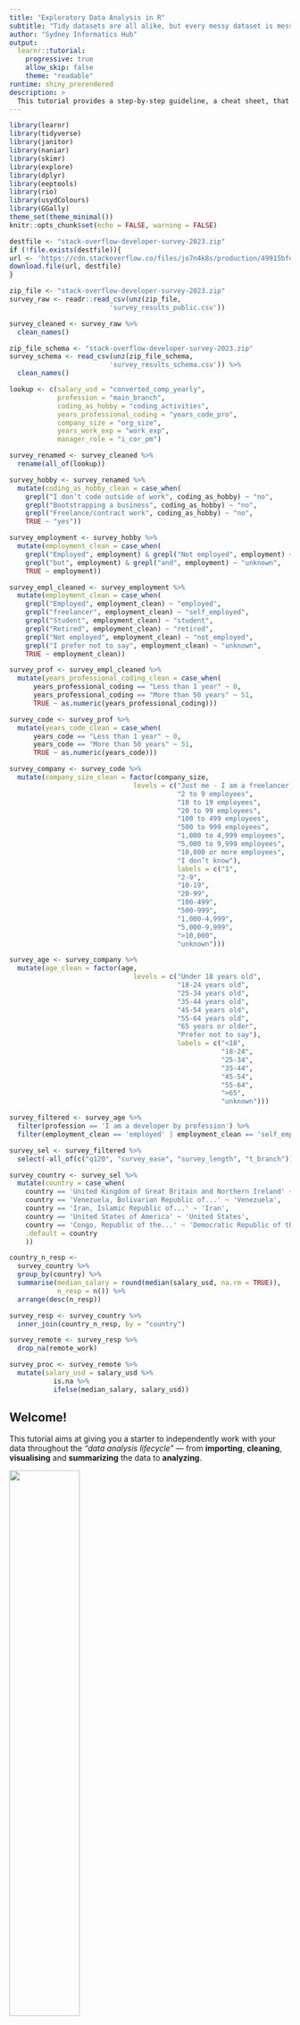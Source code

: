 ```yaml
---
title: "Exploratory Data Analysis in R"
subtitle: "Tidy datasets are all alike, but every messy dataset is messy in its own way"
author: "Sydney Informatics Hub"
output:
  learnr::tutorial:
    progressive: true
    allow_skip: false
    theme: "readable"
runtime: shiny_prerendered
description: >
  This tutorial provides a step-by-step guideline, a cheat sheet, that walks through the quality checks to be applied for a successfull Exploratory Data Analysis (EDA) in R.
---
```


```r
library(learnr)
library(tidyverse)
library(janitor)
library(naniar)
library(skimr)
library(explore)
library(dplyr)
library(eeptools)
library(rio)
library(usydColours)
library(GGally)
theme_set(theme_minimal())
knitr::opts_chunk$set(echo = FALSE, warning = FALSE)

destfile <- "stack-overflow-developer-survey-2023.zip"
if (!file.exists(destfile)){
url <- 'https://cdn.stackoverflow.co/files/jo7n4k8s/production/49915bfd46d0902c3564fd9a06b509d08a20488c.zip/stack-overflow-developer-survey-2023.zip'
download.file(url, destfile)
}

zip_file <- "stack-overflow-developer-survey-2023.zip"
survey_raw <- readr::read_csv(unz(zip_file, 
                         'survey_results_public.csv'))

survey_cleaned <- survey_raw %>%
  clean_names()

zip_file_schema <- "stack-overflow-developer-survey-2023.zip"
survey_schema <- read_csv(unz(zip_file_schema, 
                         'survey_results_schema.csv')) %>%
  clean_names()

lookup <- c(salary_usd = "converted_comp_yearly", 
            profession = "main_branch",
            coding_as_hobby = "coding_activities",
            years_professional_coding = "years_code_pro",
            company_size = "org_size",
            years_work_exp = "work_exp",
            manager_role = "i_cor_pm")

survey_renamed <- survey_cleaned %>%
  rename(all_of(lookup))

survey_hobby <- survey_renamed %>% 
  mutate(coding_as_hobby_clean = case_when(
    grepl("I don’t code outside of work", coding_as_hobby) ~ "no",
    grepl("Bootstrapping a business", coding_as_hobby) ~ "no",
    grepl("Freelance/contract work", coding_as_hobby) ~ "no",
    TRUE ~ "yes"))

survey_employment <- survey_hobby %>% 
  mutate(employment_clean = case_when(
    grepl("Employed", employment) & grepl("Not employed", employment) ~ "unknown",
    grepl("but", employment) & grepl("and", employment) ~ "unknown",
    TRUE ~ employment))

survey_empl_cleaned <- survey_employment %>% 
  mutate(employment_clean = case_when(
    grepl("Employed", employment_clean) ~ "employed",
    grepl("freelancer", employment_clean) ~ "self_employed",
    grepl("Student", employment_clean) ~ "student",
    grepl("Retired", employment_clean) ~ "retired",
    grepl("Not employed", employment_clean) ~ "not_employed",
    grepl("I prefer not to say", employment_clean) ~ "unknown",
    TRUE ~ employment_clean))

survey_prof <- survey_empl_cleaned %>%
  mutate(years_professional_coding_clean = case_when(
      years_professional_coding == "Less than 1 year" ~ 0,
      years_professional_coding == "More than 50 years" ~ 51,
      TRUE ~ as.numeric(years_professional_coding)))

survey_code <- survey_prof %>%
  mutate(years_code_clean = case_when(
      years_code == "Less than 1 year" ~ 0,
      years_code == "More than 50 years" ~ 51,
      TRUE ~ as.numeric(years_code)))

survey_company <- survey_code %>%
  mutate(company_size_clean = factor(company_size,
                               levels = c("Just me - I am a freelancer, sole proprietor, etc.)",
                                          "2 to 9 employees",
                                          "10 to 19 employees",
                                          "20 to 99 employees",
                                          "100 to 499 employees",
                                          "500 to 999 employees",
                                          "1,000 to 4,999 employees",
                                          "5,000 to 9,999 employees",
                                          "10,000 or more employees",
                                          "I don’t know"),
                                          labels = c("1",
                                          "2-9",
                                          "10-19",
                                          "20-99",
                                          "100-499",
                                          "500-999",
                                          "1,000-4,999",
                                          "5,000-9,999",
                                          ">10,000",
                                          "unknown")))

survey_age <- survey_company %>%
  mutate(age_clean = factor(age,
                               levels = c("Under 18 years old",
                                          "18-24 years old",
                                          "25-34 years old",
                                          "35-44 years old",
                                          "45-54 years old",
                                          "55-64 years old",
                                          "65 years or older",
                                          "Prefer not to say"),
                                          labels = c("<18",
                                                     "18-24",
                                                     "25-34",
                                                     "35-44",
                                                     "45-54",
                                                     "55-64",
                                                     ">65",
                                                     "unknown")))

survey_filtered <- survey_age %>%
  filter(profession == 'I am a developer by profession') %>% 
  filter(employment_clean == 'employed' | employment_clean == 'self_employed')

survey_sel <- survey_filtered %>%
  select(-all_of(c("q120", "survey_ease", "survey_length", "t_branch")))

survey_country <- survey_sel %>%
  mutate(country = case_when(
    country == 'United Kingdom of Great Britain and Northern Ireland' ~ 'United Kingdom',
    country == 'Venezuela, Bolivarian Republic of...' ~ 'Venezuela',
    country == 'Iran, Islamic Republic of...' ~ 'Iran',
    country == 'United States of America' ~ 'United States',
    country == 'Congo, Republic of the...' ~ 'Democratic Republic of the Congo', 
    .default = country
    ))

country_n_resp <- 
  survey_country %>% 
  group_by(country) %>% 
  summarise(median_salary = round(median(salary_usd, na.rm = TRUE)), 
            n_resp = n()) %>%
  arrange(desc(n_resp))

survey_resp <- survey_country %>%
  inner_join(country_n_resp, by = "country")

survey_remote <- survey_resp %>%
  drop_na(remote_work)

survey_proc <- survey_remote %>%
  mutate(salary_usd = salary_usd %>%
           is.na %>%
           ifelse(median_salary, salary_usd))
```

## Welcome!

This tutorial aims at giving you a starter to independently work with your data throughout the *"data analysis lifecycle"* --- from **importing**, **cleaning**, **visualising** and **summarizing** the data to **analyzing**.

![](images/data_loop.png){width="50%"}

To follow this tutorial, you need some familiarity with **tidyverse** packages like *dplyr* and *ggplot2*.

**Now let's get started!**

## Learning objectives

Incorrect or inconsistent data leads to false conclusions. And so, how well you clean and understand the data has a high impact on the quality of the results.

In fact, a simple algorithm can outweigh a complex one just because it was given enough and high-quality data.

For these reasons, it is important to have a step-by-step guideline, a cheat sheet, that walks through the quality checks to be applied.

With this tutorial you will:

-   Understand data-type constraints, checks and the role of data cleaning techniques in standardising data formats, handling missing values, and addressing outliers;
-   Develop exploratory data analysis skills to visualise data distributions, detect outliers, and explore relationships between variables.

## The dataset

The *Stack Overflow Developer Survey* is a highly anticipated annual event that provides valuable insights into the preferences, trends, and experiences of developers worldwide. In May 2023, over 90,000 developers participated in the survey, sharing their perspectives on learning methods, preferred tools, and salary trends. The [latest dataset 2023](https://survey.stackoverflow.co/2023/#overview) is available [here](https://insights.stackoverflow.com/survey/).

![](images/so2023.png){width="50%"}

This is the voice of the developer. Analysts, IT leaders, reporters, and other developers turn to this report to stay up to date with the evolving developer experience, technologies that are rising or falling in favor, and to understand where tech might be going next.

EDA lacks a formal structure with a strict set of rules. In the early stages of EDA you are encouraged to explore every idea that comes to mind. While some of these ideas will prove fruitful, others may lead to dead ends. As your exploration continues, you will narrow down a few insightful findings that you'll eventually write up and communicate to others.

## Import your data

We can read .csv files into R using `read_csv()`. The first argument is the most important: the path to the file. You can think about the path as the address of the file: the file is called `survey_results_public.csv` and it is within the `stack-overflow-developer-survey-2023.zip` file.
The `survey_results_public.csv` is already loaded within this tutorial as the `survey_raw` object using the code below:

```r
survey_zip_file <- "stack-overflow-developer-survey-2023.zip"

survey_raw <- readr::read_csv(unz(survey_zip_file, 
                         'survey_results_public.csv'))
```

You can read more about how to get different formats of data types into R [here](https://jhudatascience.org/tidyversecourse/get-data.html).

Now that we have seen how to import a dataset, we can start the process of "cleaning" it. Cleaning, processing, wrangling, tidying, etc are all synonyms you may have heard being used for this process.

### Data semantics

A dataset is a collection of *values*, usually either numbers (if quantitative) or strings (if qualitative). Every value belongs to a **variable** and an **observation**:

-   A variable contains all values that measure the same underlying attribute (like height, temperature, duration) across units;

-   An observation contains all values measured on the same unit (like a person, or a day, or a race) across attributes.

A dataset is messy or clean/tidy depending on how rows and columns are matched up with observations and variables. In **tidy data**:

-   Each variable is a column;

-   Each observation is a row;

-   Each cell is a single measurement.

![](images/tidy_data.png){width="70%"}

**Messy data** is any other arrangement of the data. There are common problems that can arise when dealing with messy datasets. There are a number of actions you can take on a dataset to tidy the data depending on the problem. These include: *filtering*, *transforming*, *modifying variables*, *aggregating the data*, and *sorting the order of the observations*. We will see some of this later in this tutorial.

Here is a [link](https://ds4biomed.tech/clean-data-tidy) to some material you can use to better understand how to tidy messy datasets.


#### It's your turn!

Have a look at your `survey_raw` object. It is stored as a **tibble**.

Tibbles have a refined print method that shows only the first 10 rows, and all the columns that fit on screen. This makes it much easier to work with large data. In addition to its name, each column reports its type. Tibbles are designed so that you don't accidentally overwhelm your console when you print large data frames.

Is your dataset tidy or messy?

```r
____
```

*Hint*: Because the data is in tibble format, we can gain a lot of information by just viewing the data itself.

![](images/tibble.png){width="80%"}

In this course, we'll be using **tidyverse** packages for getting to know your data, manipulating it, and visualizing it. The tidyverse is a collection of R packages designed for data science that share common APIs and an underlying philosophy. When you type library(tidyverse), what you're doing is loading this collection of related packages for handling data using tidy data principles. These packages include *ggplot2* for data visualization, and *dplyr* and *tidyr* for data manipulation and transformation. During this course, we'll point out when we use functions from these different packages.

You can visit this page to learn more about tidyverse: <https://www.tidyverse.org/learn/>.

### Summary

-   You can import data into R using the `read_csv()` function;
-   In order to work with messy data easily, you'll have to get them into a tidy data format.

## Inspection and cleaning

Data cleaning is an iterative process:

-   We won't get everything right the first time around;
-   We might improve or find a better way;
-   There isn't always a clear place to start, but we have to start somewhere.

![](images/research_framework.png){width="70%"}

One good place to start is getting an overview of the dataset and use `glimpse()` to check for *data-type constraints*.

> DATA-TYPE CONSTRAINTS: Make sure numbers are stored as numerical data types. A date should be stored as a date object, and so on.

If you have a bunch of inconsistently named columns and it would be painful to fix them all by hand, the `clean_names()` function from the **janitor** package provides a useful automated cleaning. **janitor** has simple functions for *examining and cleaning dirty data*. `clean_names()` works in a `%>%` pipeline, and handles problematic variable names, especially those that are so well-preserved by `readr::read_csv()`.

-   Parses letter cases and separators to a consistent format:

    -   Default is to snake_case, but other cases like camelCase are available

-   Handles special characters and spaces, including transliterating characters like `œ` to `oe`;

-   Appends numbers to duplicated names;

-   Converts "%" to "percent" and "\#" to "number" to retain meaning;

-   Spacing (or lack thereof) around numbers is preserved

### It's your turn!

Let's introduce a few major themes in this tidyverse. First, the pipe operator -- `%>%`. It helps simplify the code and makes things more readable. It takes what is on the left hand side and puts it in the right hand side's function.

Clean the `data_raw` variable names with `clean_names()`, returning a `data_clean` object:

```r
survey_cleaned <- survey_raw %>%
  _____
```

The above code takes the data frame `data_raw` and puts it into the `clean_names()` function. This does the same thing as `clean_names(data_raw)`:

```r
survey_cleaned <- clean_names(survey_raw)
```

### Get a glimpse of your data

The `glimpse()` function of the *dplyr* package can help you to see what data you are working with. It prints for you columns running down the page, and data running across. 
This makes it possible to see every column in your data frame:

![](images/glimpse.png){width="70%"}

```r
survey_cleaned %>%
  ____()
```

The data we currently have contains 84 columns and that's a large amount of info. We can notice that:

-   the first variable looks like a unique identifier. Each subject should have their own ID such that all data are properly attributed to that subject. Often, it can be helpful to have a way of recording the source of each row in our original dataset (in this case, our subject), so we can trace the data from this row as we work with the data. The `isid()` function returns a check TRUE/FALSE whether or not the variables together uniquely identify a row in the dataframe:

```r
____(survey_cleaned, 
     vars = c("response_id"), 
     verbose = TRUE)
```

> UNIQUE CONSTRAINT: a particular observation unit identifiable and distinct from all other observational units

-   most variables are categorical and some have too many levels. For example, the `coding_activities` variable has many levels. We may want to collapse these levels into fewer categories for several reasons:
    -   Collapsing levels can simplify the analysis and interpretation of results, especially when dealing with a large number of categories;
    -   In predictive modeling, reducing the number of levels in categorical variables can help improve model performance by reducing the complexity of the model;
    -   Collapsing infrequent levels into broader categories can help address issues of sparsity, where certain levels have very few observations, which may lead to unreliable estimates.

The `count()` functions allows us to count the frequency of each level in the `coding_activities` variable. This variable represents whether respondents code as a hobby or only for work:

```r
survey_cleaned %>%
  ____(coding_activities) %>%
  arrange(desc(n))
```

-   some variable names are not easily understandable. For example, the column `converted_comp_yearly` stands for the annual salary of the respondents in USD. We can change the name of column to `salary_usd` for easier understanding.

**Details on the questions asked in the survey are provided in the document *survey_result_schema.csv***. You can read this document in the same way you read in the stackoverflow survey dataset, with the `read_csv()` function:

```r
zip_file_schema <- "stack-overflow-developer-survey-2023.zip"
survey_schema <- ____(unz(zip_file_schema, 
                         'survey_results_schema.csv')) %>%
  clean_names()

survey_schema
```

Now we can use the `rename()` function to better rename those variables that are not easily understandable. Whenever you are creating a name for something in R, **be clear and descriptive**.

```r
survey_cleaned %>%
  colnames()

#columns to be renamed
lookup <- c(salary_usd = "converted_comp_yearly", 
            profession = "main_branch",
            coding_as_hobby = "coding_activities",
            years_professional_coding = "years_code_pro",
            company_size = "org_size",
            years_work_exp = "work_exp",
            manager_role = "i_cor_pm")

#rename columns
survey_renamed <- survey_cleaned %>%
  ____(all_of(lookup))

survey_renamed %>%
  colnames()
```

Let's count the frequency of each level in the `coding_as_hobby` variable:

```r
survey_renamed %>%
  ____(coding_as_hobby) %>%
   arrange(desc(n))
```

There are lots of values and in this case it would be much easier to make this variable binary (`yes`- the respondent codes outside of work (as hobby); `no`- the respondent doesn't code outside of work). When we want to add and/or change variables we can use `mutate()` from the *dplyr* package. We grab `survey_renamed`, and create a variable called `coding_as_hobby_clean` using the `coding_as_hobby` variable and assign it back into `survey_hobby`. The benefit is in the readability of the code. We repeat things like the name of the data frame much less:

```r
#map each value to either “yes” or “no”
survey_hobby <- survey_renamed %>% 
  ____(coding_as_hobby_clean = case_when(
    grepl("I don’t code outside of work", coding_as_hobby) ~ "no",
    grepl("Bootstrapping a business", coding_as_hobby) ~ "no",
    grepl("Freelance/contract work", coding_as_hobby) ~ "no",
    TRUE ~ "yes"))
```

> The word "grepl" stands for "grep logical". The `grepl()` function in R searches for matches in characters or sequences of characters present in a given string. `grepl()` returns `TRUE` if the given pattern is present in the vector. Otherwise, it returns `FALSE`.

#### It's your turn!

How can you visualise how many respondents engage in coding as a hobby? Compare how the `coding_as_hobby` and `coding_as_hobby_clean` variables are visualised in a bar plot using the `geom_bar()` function from the *ggplot2* package:

```r
# coding_as_hobby variable
survey_hobby %>%
  ggplot() + 
  ____(aes(x = ____)) +
  theme_classic() #a classic-looking theme, with x and y axis lines and no gridlines

# coding_as_hobby_clean variable
survey_hobby %>%
  ggplot() + 
  ____(aes(x = ____)) +
  theme_classic() 
```

### In-record & cross-dataset errors

These errors result from having two or more values in the same row or across datasets that contradict with each other.

For example, if we have a dataset about the cost of living in cities. The total column must be equivalent to the sum of rent, transport, and food. Similarly, a child can't be married. An employee's salary can't be less than the calculated taxes.

The same idea applies to related data across different datasets.

Looking at our dataset, you can notice that some respondents have provided conflicting information about their employment status (e.g. variable `employment` levels: `Employed, full-time;Not employed, but looking for work` or `Not employed, but looking for work;Not employed, and not looking for work`):

```r
survey_hobby %>%
  count(____) %>%
  arrange(desc(n))
```

As it is not possible to reach out to the respondents who provided such responses, we might correct them, if it's clear what the correct response should be, or we may choose to remove these responses if they cannot be resolved. If you look at the `n` column, you can see that the number of respondents giving conflicting answers is less than 30. We can use the `mutate()` function to recode these respondent's answers to the `employment` variable as "unknown" (**flagging**).

```r
survey_employment <- survey_hobby %>% 
  ____(employment_clean = case_when(
    grepl("Employed", employment) & grepl("Not employed", employment) ~ "unknown",
    grepl("but", employment) & grepl("and", employment) ~ "unknown",
    TRUE ~ employment))
```

We used `&` to say we want both conditions to be met.

We can now map each value to either "employed", "self-employed", "student", "retired", "not_employed" or "unknown":

```r
survey_empl_cleaned <- survey_employment %>% 
  mutate(employment_clean = case_when(
    grepl("Employed", employment_clean) ~ ____,
    grepl("freelancer", employment_clean) ~ ____,
    grepl("Student", employment_clean) ~ ____,
    grepl("Retired", employment_clean) ~ ____,
    grepl("Not employed", employment_clean) ~ ____,
    grepl("I prefer not to say", employment_clean) ~ ____,
    TRUE ~ employment_clean))

survey_empl_cleaned %>%
  count(employment_clean) %>%
  arrange(desc(n))
```

You can visualise the covariation between the categorical variables `coding_as_hobby_clean` and `employment_clean` by counting the number of observations for each combination of levels of these variables. You can do this with the `geom_count()` function:

```r
survey_empl_cleaned %>%
  ggplot(aes(x=coding_as_hobby_clean, y=employment_clean)) + 
  ____ +
  theme_bw()
```

The size of each circle in the plot displays how many observations occurred at each combination of values. Covariation will appear as a strong correlation between specific x values and specific y values. From this visualisation, you can see that respondents that do not code as a hobby are mainly those that are employed or self-employed.

### Duplicates

Duplicates are data points that are repeated in your dataset. An example could be when two users have the same identity number. These values should be removed. You could check also look for fully identical rows in your dataset using the `group_by_all()` function:

```r
#test for fully identical rows
survey_empl_cleaned %>%
  group_by_all() %>% #groups the data by all variables in the dataset
  filter(n() > 1) %>% #keep only those groups where there are duplicates based on all variables
  ungroup()
```

### Standardise

> REGULAR EXPRESSION PATTERNS: some text fields have to be in a certain pattern. For example, phone numbers may be required to have the pattern (999) 999--9999.

For each variable that we expect to be in a standardised format, we should:

-   test that all provided values for this variable are indeed in this format;
-   encode/store it in this format.

You might have noticed that, in our original dataset, we had 2 numerical variables, `comp_total` (the annual salary in the currency the respondent use day-to-day) and `salary_usd` (the annual salary converted into USD dollars). In order to be able to make predictions and comparisons, we will consider only the `salary_usd` variable to perform our analysis.

There are different ways we can quickly inspect our dataset. `skim()` is an alternative to `summary()`, quickly providing a broad overview of your dataset. The results of `skim()` are printed horizontally, with one section per variable type and one row per variable:

![](images/skim.png){width="80%"}

```r
survey_empl_cleaned %>%
  ____
```

The output from `skim()` separately summarizes categorical and continuous variables. For continuous variables you get information about the mean and median (p50) column. You know what the range of the variable is (p0 is the minimum value, p100 is the maximum value for continuous variables). You also get a measure of variability with the standard deviation (sd). It even quantifies the number of missing values (missing) and shows you the distribution or shape of each variable (hist)!

If we take a look closer we can see that `years_professional_coding` is a categorical variable. Let's have a closer look:

```r
#list all the possible levels
survey_empl_cleaned %>%
  ____(years_professional_coding)
```

It looks like two values are character strings instead of single numbers ("Less than 1 year", "More than 50 years"). Let's standardise these values so that the `years_professional_coding` variable transforms into a numerical variable:

```r
#convert characters to numbers and separately convert special values
survey_prof <- survey_empl_cleaned %>%
  ____(years_professional_coding_clean = case_when(
      years_professional_coding == "Less than 1 year" ~ 0,
      years_professional_coding == "More than 50 years" ~ 51,
      TRUE ~ as.numeric(years_professional_coding)))

#compare before and after
survey_prof %>%
  count(years_professional_coding, years_professional_coding_clean)
```

#### It's your turn!

`years_code` is reported as a categorical variables. Can you convert it to be numeric?

```r
#list and inspect all the possible values
survey_prof %>%
  ____(years_code)
```

```r
#convert characters to numbers and separately convert special values
survey_code <- survey_prof %>%
 ____(years_code_clean = case_when(
      years_code == "Less than 1 year" ~ ____,
      years_code == ____ ~ 51,
      TRUE ~ as.numeric(years_code)))

#compare before and after
survey_code %>%
  count(____, ____)
```

## Factor variables

For many purposes within R, the most convenient way to handle categorical variables is to convert them to **factor variables**.

A factor is a special kind of vector which contains underlying numeric values 1, 2, ..., n, but each of these n values has an associated character label (which may or may not be the numeric value). These labeled values are the levels of the factor. *One common use of a factor is to store a categorical variable for use in a data analysis.* Once you have created a factor vector with specific levels, no element of that vector can take on a value that is not one of its pre-assigned levels.

You can create a factor from a character vector, and R will assume that the unique values are the labels for the levels.

If a categorical variable represents an ordinal scale (i.e., categories have a meaningful order), we should preserve this ordinality during data preprocessing. The variable `company_size` is a categorical ordinal variable:

```r
#list all the possible values for the variable company_size
survey_code %>% 
  tabyl(____) %>%
  adorn_pct_formatting() #add pretty formatting
```

> `tabyl()` is an approach to tabulating variables. It is tidyverse-aligned and is primarily built upon the *dplyr* and *tidyr* packages. `tabyl()` produces frequency tables using 1, 2, or 3 variables and it also attaches a copy of these counts as an attribute of the resulting data.frame. When `NA` values are present, `tabyl()` also displays "valid" percentages, i.e., with missing values removed from the denominator. You can use `adorn_` functions to add additional information and pretty formatting.

Let's convert `company_size` to a factor variable using the `factor()` function:

```r
survey_company <- survey_code %>%
  mutate(company_size_clean = ____(company_size,
                               levels = c("Just me - I am a freelancer, sole proprietor, etc.",
                                          "2 to 9 employees",
                                          "10 to 19 employees",
                                          "20 to 99 employees",
                                          "100 to 499 employees",
                                          "500 to 999 employees",
                                          "1,000 to 4,999 employees",
                                          "5,000 to 9,999 employees",
                                          "10,000 or more employees",
                                          "I don’t know"),
                                          labels = c("1",
                                          "2-9",
                                          "10-19",
                                          "20-99",
                                          "100-499",
                                          "500-999",
                                          "1,000-4,999",
                                          "5,000-9,999",
                                          ">10,000",
                                          "unknown")))

#examine the new levels
levels(survey_company$company_size_clean)

#compare before and after
table(survey_company$company_size, survey_company$company_size_clean)
```

If there were new missing values, then you would know there was a mistake in your code.

### It's your turn!

`age` is reported here in age ranges and is a categorical variables that is ordinal. Can you convert it into a factor?

```r
#list and inspect all the possible values for the variable age
survey_company %>% 
  tabyl(____) %>%
  adorn_pct_formatting() 
```

```r
survey_age <- survey_company %>%
  mutate(age_clean = ____(age,
                               levels = c("Under 18 years old",
                                          "18-24 years old",
                                          "25-34 years old",
                                          "35-44 years old",
                                          "45-54 years old",
                                          "55-64 years old",
                                          "65 years or older",
                                          "Prefer not to say"),
                                          labels = c(____,
                                                     ____,
                                                     ____,
                                                     ____,
                                                     ____,
                                                     ____,
                                                     ____,
                                                     ____)))

#examine the new levels
levels(survey_age$age_clean)

#compare before and after
table(survey_age$age, survey_age$age_clean)
```

### Summary

-   the **janitor** package has simple functions for examining and cleaning dirty data. The `clean_names()` function handles problematic variable names;
-   the pipe operator `%>%` helps simplify the code and makes things more readable;
-   the `glimpse()` function can help you analyse **data-type constraints**;
-   the `is_id()` function can help you analyse **unique constraints**;
-   the `rename()` function can be used to change variable names;
-   variable names should be clear and descriptive;
-   the `mutate()` function can be used to add or transform variables;
-   you can compare groups using the `group_by()` function;
-   each variable needs to be in a standardised format;
-   you can use factors to handle categorical variables;
-   the ordinality of categorical variable representing ordinal scales should be preserved during data preprocessing.

## Select Variables and Filter Observations

We often want to subset our data in some way before we do many of our analyses. We may want to do this for a number of reasons (e.g., easier cognitively to think about the data, the analyses depend on the subsetting). The code below show the two main ways to subset your data:

-   *selecting* variables and
-   *filtering* observations.

Let's focus our analysis only on developers. We might want to to exclude from our analysis students, hobby programmers and former developers (`profession` variable). We might also want to exclude unemployed and retired respondents (`employment_clean` variable). Let's have a look at these two variables:

```r
survey_age %>%
  count(____) %>%
  arrange(desc(n))

survey_age %>%
  count(____) %>%
  arrange(desc(n))
```

We can filter using the `filter()` function (i.e. take out observations we don't want). By using `|` we are saying we want `employed` or `self_employed` respondents. In other words, if either are met, that observation will be kept:

```r
survey_filtered <- survey_age %>%
  ____(profession == 'I am a developer by profession') %>% #select only developers
  ____(employment_clean == 'employed' | employment_clean == 'self_employed') #select only employed responders 
```

The first filter selected only developers and reduced the dataset from 89184 respondents to 67237. The second filter excluded unemployed, students and retired respondents and the dataset was further reduced to 63,644 respondents.

We can also select only the variables that are of interest for us today. The `select()` function is used for column selection and has the general structure: `select(data, variables_to_select)`.

We might want to drop the variables `q120` (You consent to providing your information to help us stay privacy compliant), `survey_ease` (How easy or difficult was this survey to complete?), `survey_lenght` (How do you feel about the length of the survey this year?), `t_branch` (Would you like to participate in the Professional Developer Series?).

```r
survey_sel <- survey_filtered %>%
  ____(-all_of(c("q120", "survey_ease", "survey_length", "t_branch")))
```

## Unusual values

> RANGE CONSTRAINTS: typically, numbers or dates should fall within a certain range.

### Outliers

Cleaning your data essentially is getting to know your data in greater detail to be able to make informed decisions about problems. For example, some variables cannot take on negative values as their scale of measurement renders negative values non-sensical (e.g., yearly salary). Even a value of zero might not be a valid value to observe. Sometimes, variables might have a valid lower boundary, upper boundary, or both.

> **Outliers** are observations that are unusual; data points that don't seem to fit the pattern.

Sometimes outliers are data entry errors, sometimes they are simply values at the extremes that happened to be observed in this data collection, and other times they suggest important new discoveries.

Let's use the `geom_histogram()` function to create a histogram with salary on the x-axis:

```r
p <- survey_sel %>%
  filter(!is.na(salary_usd)) %>% #remove NAs, if we don't specify it, ggplot is going to automatically discards missing values and gives you a warning
  ggplot(aes(x = salary_usd)) + 
  ____(bins = 30) + 
  theme_bw() #white background and thin grey grid lines

plotly::ggplotly(p) #make the plot interactive
```

When you have a lot of data, outliers are sometimes difficult to see in a histogram. For example, take this distribution of the salary variable. The only evidence of outliers is the unusually wide limits on the x-axis. There are so many observations in the common bins that the rare bins are very short, making it very difficult to see them (although maybe if you stare intently at the right of the bar you'll spot something). To make it easy to see the unusual values, we need to zoom to small values of the y-axis with `coord_cartesian()`:

```r
p1 <- survey_sel %>%
  filter(!is.na(salary_usd)) %>%
  ggplot(aes(x = salary_usd)) + 
  geom_histogram(bins = 80) +
  ____(ylim = c(0, 20)) +
  theme_bw()

plotly::ggplotly(p1)
```

Outliers are innocent until proven guilty. With that being said, they should not be removed unless there is a good reason for that. For example, one can notice some weird, suspicious values that are unlikely to happen, and so decides to remove them. Though, they are worth investigating before removing. It is also worth mentioning that some models, like linear regression, are very sensitive to outliers. In other words, outliers might throw the model off from where most of the data lie.

You might be tempted to drop the entire row with the unusual values, but one invalid value doesn't imply that all the other values for that observation are also invalid. Additionally, if you have low quality data, by the time that you've applied this approach to every variable you might find that you don't have any data left.

Let's have a better understanding on what's going on with these values. The conversion rates could potentially introduce variability into the data. For example, if a currency is particularly strong against the USD, salaries in that currency might appear unusually high when converted to USD. Conversely, if a currency is weak against the USD, salaries might appear lower. Moreover, salaries might change significantly depending on the country respondends work in. Let's have a closer look to how the salaries change depending on the country/continent.

But before doing this, let's check `country` variable:

```r
survey_sel %>%
  count(____) %>%
  arrange(desc(n))
```

There are a lot of countries with very few respondents. In the next steps, we will rename some country names for visualisation purposes, we will calculate the number of respondents by country and the country median salary:

```r
# make country names shorter
survey_country <- survey_sel %>%
  mutate(country = case_when(
    ____ == 'United Kingdom of Great Britain and Northern Ireland' ~ 'United Kingdom',
    ____ == 'Venezuela, Bolivarian Republic of...' ~ 'Venezuela',
    ____ == 'Iran, Islamic Republic of...' ~ 'Iran',
    ____ == 'United States of America' ~ 'United States',
    ____ == 'Congo, Republic of the...' ~ 'Democratic Republic of the Congo', 
    .default = country
    ))

# calculate number of respondents by country and median salary
country_n_resp <- 
  survey_country %>% 
  group_by(country) %>% 
  summarise(median_salary = round(median(salary_usd, na.rm = TRUE)), 
            n_resp = n()) %>%
  arrange(desc(n_resp))

country_n_resp %>% 
  arrange(desc(n_resp))
```

We can now use the `geom_boxplot()` function to generate a boxplot to visualise annual salary distribution by country. We will limit ourselves to countries with at least 30 respondents:

```r
options(scipen = 999) #remove scientific annotation 

#add n of respondents and median salary information
survey_resp <- survey_country %>%
  inner_join(country_n_resp, by = "country")

survey_resp %>% 
 filter(n_resp >= 100) %>%
  mutate(country = fct_reorder(country, salary_usd, median, .na_rm = TRUE)) %>%  #option to use .na_rm = TRUE to suppress warning
  ggplot(aes(x = country, y = salary_usd)) + 
  ____(outlier.size = 0.5) +
  coord_flip(ylim = c(0, 400000)) +
  theme_bw()
```

We can see that the United States has the highest median annual salary at \~150,000 USD, followed by Switzerland and Israel. The lower part of the graph is populated by Asian, South American and African countries.

The median annual salary varies a lot depending on the country. We might want to treat outliers differently, for example by considering the salary distribution of each country or continent.

#### It's your turn!

Let's plot the variables `remote_work` or `manager_role` and look at how these might contribute to salary distribution in the different countries. For easier visualisation, select only respondent from United States, Australia, Canada, Sweden, Italy and Singapore.

```r
#manager_role
survey_resp %>% 
 ____(country == "United States" |
        country == "Australia"|
        country == "Canada"|
        country == "Sweden"|
        country == "Singapore" |
          country == "Italy") %>%
  mutate(country = fct_reorder(country, salary_usd, median, .na_rm = TRUE)) %>%  #option to use .na_rm = TRUE to suppress warning
  ggplot(aes(x = country, y = salary_usd, color = manager_role)) + 
  ____(outlier.size = 0.5) +
  coord_flip(ylim = c(0, 500000)) +
  scale_color_manual(values = usyd_palette("primary")) + #add usyd colors
  theme_bw()
```

Individual contributors (in black) are employees who are not responsible for managing others. People managers (in red) are employees who manage teams or departments. People managers generally earn more than individual contributors, but there can be exceptions, especially in countries with high salary variability like the United States. The NA category is less clear due to the lack of specific role information.

```r
#remote_work
survey_resp %>% 
 filter(____ == "United States" |
        ____ == "Australia"|
        ____ == "Canada"|
        ____ == "Sweden"|
        ____ == "Singapore" |
          ____ == "Italy") %>%
  mutate(country = fct_reorder(country, salary_usd, median, .na_rm = TRUE)) %>%  #option to use .na_rm = TRUE to suppress warning
  ggplot(aes(x = country, y = salary_usd, color = ____)) + 
  geom_boxplot(outlier.size = 0.5) +
  ____(ylim = c(0, 500000)) +
  scale_color_manual(values = usyd_palette("primary")) +
  theme_bw()
```

Remote workers generally earn more than in-person or hybrid workers, but there can be exceptions, especially in countries with high salary variability.

While these seem to be the general trend, keep in mind that individual salaries can vary widely based on factors like industry, years of experience, level of education, and specific skills.

### Missing values

Missing values represent the unknown so they are "contagious": almost any operation involving an unknown value will also be unknown.

Let's use the `head()` and `is.na()` functions to have a look at the first 20 values of the `salary_usd` variable:

```r
head(survey_resp$salary_usd, n = 20)
____(is.na(survey_resp$salary_usd), n = 20)
```

We can see that the missing value is recognized as `NA`. Sometimes you might see missing values recognised as `NaN`. "NaN" or "Not a Number" is used for numeric calculations. If a value is undefined, such as 0/0, "NaN" is the appropriate way to represent this. When we run the `is.na()` function, R recognizes both types of missing values and TRUE values are returned when we run it. We can use the `summarise()` function along with `is.na()` to count the missing values:

```r
survey_resp %>% 
  ____(count=sum(is.na(salary_usd)))
```

The `summarise()` functions allows us to do multiple things at once. Let's say we want to get a count of unique values, as well as missing values, and also the median value of `salary_usd` for each country:

```r
# counting unique, missing, and median values
survey_resp %>% 
  group_by(____) %>% #group by country
  ____(n = n_distinct(salary_usd),
            na = sum(is.na(salary_usd)),
            med = median(salary_usd, na.rm = TRUE))
```

This produces an organized little tibble of our summary data.

Given the fact the missing values are unavoidable leaves us with the question of **what to do** when we encounter them. There are several different ways in which we can deal with NAs.

### Drop

If missing values in a column are infrequent and occur randomly, the most straightforward approach is to remove/drop observations (rows) containing missing values. However, if a large portion of the column's values are missing and this occurs randomly, it may be prudent to consider removing the entire column.

Let's use again the `summarise()` function to check whether there are any missing values for the `remote_work` variable:

```r
survey_resp %>% 
  ____(count=sum(is.na(remote_work)))
```

There are 9 values missing. There are different ways we can inspect missing values in our dataset. `skim()` is good place to start. The `skim_df` object is pipeable and easy to use for additional manipulation: for example, you could select a specific summary statistic (e.g. `n_missing`) for a specific variable (e.g `remote_work`):

```r
skim_df <- survey_resp %>% 
  ____

skim_df %>%
  dplyr::____(skim_variable == "remote_work") %>%
  dplyr::____(n_missing)
```

A quick way to visualise missing values by column is by using the `gg_miss_var()` and `vis_miss` functions:

```r
#gg_miss_var plot
survey_resp %>%
  select(remote_work, industry, years_work_exp, salary_usd, company_size_clean, dev_type, years_professional_coding_clean, age_clean, years_code_clean) %>%
  ____(show_pct = TRUE)

#vis_miss plot
survey_resp %>%
  select(remote_work, industry, years_work_exp, salary_usd, company_size_clean, dev_type, years_professional_coding_clean, age_clean, years_code_clean) %>% 
  ____
```

Here, we see the variables listed along the top with percentages summarizing how many observations are missing data for that particular variable. Each row in the visualization is a different observation. Missing data are black. Non-missing values are in grey.

While understanding how much data is missing in each column is important information, when trying to find patterns of missingness you need to examine the intersections of missingness. We can do this with the `gg_miss_upset()` function:

```r
# specify the dataset we want to use, the number of sets (which variables) to include, and the number of interactions we want to examine.
survey_resp %>%
  select(remote_work, industry, years_work_exp, salary_usd, company_size_clean,  years_professional_coding_clean,) %>%
    ____(nsets = 6,
                  nintersects = NA) #all interactions using the given variables will be displayed
```

Among the missing values, the type of industry, years of working experience and annual salary are those with the highest percentage of co-missingness.

Some respondents may genuinely not have information for certain fields. The co-missingness of certain variables may indicate underlying relationships or dependencies among them. For example, respondents who do not disclose their industry or company size may be freelancers. Some respondents may simply provide incomplete survey responses. For example, we have specifically selected only employed developers, so we would expect to have an annual salary for everyone. It this specific case, we might want to impute missing values for annual salary. The `remote_work` variables has a % of missingness that is \<0.1%. Given the sample size of our dataset, we might want to drop these values and we can do this with the `drop_na()` function:

```r
survey_remote <- survey_resp %>%
  ____(remote_work)
```

### Impute

> **Imputation** is a technique used for replacing the missing data with some substitute value to retain most of the data/information of the dataset.

Some argue that filling in the missing values leads to a loss in information. That's because saying that the data is missing is informative in itself, and the algorithm should know about it. This is particularly important when the missing data doesn't happen at random. Plotting the missingness patterns across different variables, as we did before, can provide insights into whether missing data occurs systematically or at random.

During the survey, maybe some people might have refused to answer a certain question. Maybe this is due to privacy concerns or confidentiality agreements with their employers.

As the variable `salary_usd` seems to miss completely at random, we can think of replacing the NA with the most frequent occurrence of the variable, which is the mean if the variable has a normal distribution, or the median otherwise.

#### Shape

Being able to describe the shape of your variables is necessary during your descriptive analysis.

When talking about the shape of one's data, we're discussing how the values (observations) within the variable are distributed. Often, we first determine how spread out the numbers are from one another (do all the observations fall between 1 and 10? 1 and 1000? -1000 and 10?). This is known as the **range** of the values. The range is described by the minimum and maximum values taken by observations in the variable and we can have a loot at the range of the `salary_usd` variable using the `range()` function:

```r
____(survey_remote$salary_usd, na.rm = TRUE)
```

The distribution of the data can be visualised with the `geom_density()` function and it explains how the data are spread out over the range:

```r
survey_remote %>%
  ggplot(aes(salary_usd)) +
  ____ +
  theme_bw()
```

Here we see that the data are skewed right, given the shift in values away from the right, leading to a long right tail. Here, most of the values are at the lower end of the range.

![](images/skewed_dist.png){width="60%"}

Let's replace the missing values in the `salary_usd` variable with the median value of `salary_usd` for each country that we had previously calculated:

```r
survey_proc <- survey_remote %>%
  mutate(salary_usd = salary_usd %>%
           is.na %>%
           ifelse(median_salary, salary_usd))

survey_proc %>%
  skim() %>%
  dplyr::____(skim_variable == "salary_usd") %>%
  dplyr::____(n_missing)
```

We still have 14 missing values in the `salary_usd` variable. What are these?

```r
survey_proc %>%
  dplyr::filter(is.na(salary_usd)) %>%
  dplyr::select(all_of(c("country", "salary_usd", "median_salary", "n_resp")))
```

These are those countries with less than 30 respondents. As there are very few or no valid salary observations for these countries, it wasn't possible to calculate the median salary. Depending on your main research question, you might want to drop these rows.

## Relationship

Sometimes missing values don't occur randomly. Let's consider the `years_professional_coding_clean` variable. This variable represents the number of years a respondent has been coding professionally. Younger respondents or those who are new to the workforce might be more likely to have missing values in this variable because they haven't been coding professionally for many years.

To verify this, we could explore the relationship between `years_professional_coding_clean` and other variables such as `years_work_exp_clean`. If there's a pattern where younger respondents or those with fewer years of working experience tend to have missing values in `years_professional_coding_clean`, it suggests that the missingness is not random but related to certain characteristics of the respondents. We can use the `geom_miss_point()` function to plot missing values on a scatter plot:

```r
survey_proc %>%
ggplot(aes(x = years_professional_coding_clean, y = years_work_exp)) +
  ____ +
  theme_classic() +
  scale_color_manual(values = usyd_palette("primary")) #add usyd colors
```

From the plot, we can observe that:

-   the majority of missing values in the `years_professional_coding_clean` variables are related to respondents with less years of working experience (missing values in black);
-   red dots (not missing) are more scattered but become denser as both professional coding experience and work experience increase.

We can plot a scatter plot (without the missing values) with the `geom_point()` function. Here below is a plot of the relationship between the `years_professional_coding_clean` and `years_work_exp` variables, excluding the missing values. The `geom_smooth()` function aids the eye in seeing patterns:

```r
survey_proc %>%
ggplot(aes(x = years_professional_coding_clean, y = years_work_exp)) +
  ____ +
  geom_smooth(method = "lm", se = TRUE) + #display confidence interval
  theme_classic()
```

Each black dot represents an individual data point correlating years of professional coding experience with overall work experience. The blue line that extends diagonally across the plot is known as a *trend line*. This line indicates an upward trend, suggesting that as professional coding experience increases, overall work experience also increases. This trend line suggests a positive correlation between the two variables, meaning that individuals with more professional coding experience also tend to have more overall work experience.

### Correlation

We might want to look at the relationships between all of our continuous variables. A good way to do this is to use a visualization of **correlation**. Correlation is a measure of the relationship or interdependence of two variables. In other words, how much do the values of one variable change with the values of another. Correlation can be either positive or negative and it ranges from -1 to 1, with 1 and -1 indicating perfect correlation (1 being positive and -1 being negative) and 0 indicating no correlation. The `ggcorr()` functions plots a correlation matrix:

```r
survey_proc %>%
dplyr::select_if(is.numeric) %>%
    ____(method = "pairwise.complete.obs", #method for computing covariances in the presence of missing values
           label = TRUE)
```

Most of the cells are red indicating positive correlations, with numerical values displayed within each cell to quantify the strength of each correlation. There are some cells with zero value which are colored white indicating no observed correlation between those pairs of variables.

We can see that the `years_professional_coding_clean` variable is positively correlated to the `years_work_exp` variable.In this case, you could consider imputation techniques that take into account the distribution and relationships of the variable with other variables in the dataset.

For more informations on missing values and imputation visit this [link](https://bookdown.org/aschmi11/RESMHandbook/data-preparation-and-cleaning-in-r.html).

### Summary

-   the `filter()` function takes out observations we don't want to keep;
-   the `select()` function keeps only the variables that are of interest.
-   visualising the distribution of your variables can help you spot unusual values such as **outliers**;
-   the `skim()` function provides a broad overview of the dataset and can help you identify **missing values**;
-   outliers can indicate anomalies, or important insights, and should be investigated further before deciding whether to remove them;
-   `geom_hist()` and `geom_density()` functions from the *ggplot2* package are used to visualise variables distribution;
-   `skim()`, `gg_miss_var()`, `vis_miss()` and `geom_miss_point()` functions can help in identifying and visualise missing values;
-   how you handle missing values can impact the analysis and interpretation of the data;
-   `gg_miss_upset()` function plots missingness patterns across variables;
-   plotting missingness patterns across different variables can provide insights into whether missing data occurs systematically or at random;
-   scatterplots (`geom_point()`) and correlations plots (`ggcorr()`) visualise the relationship between variables;
-   analysis of the relationships between variables provides information that is important to inform next steps.

## Verifying

After your data inspection and cleaning, you should verify correctness by re-inspecting the data. We have already discussed most of these things but here is a general summary:

### Accuracy

The degree to which the data is close to the true values. While defining all possible valid values allows invalid values to be easily spotted, it does not mean that they are accurate. A valid street address mightn't actually exist. A valid person's eye colour, say blue, might be valid, but not true (doesn't represent the reality). Another thing to note is the difference between accuracy and precision. Saying that you live on the Earth is, actually true. But, not precise. Where on the earth? Saying that you live at a particular street address is more precise.

### Completeness

The degree to which all required data is known. Missing data is going to happen for various reasons. One can mitigate this problem by questioning the original source if possible, say re-interviewing the subject.

### Consistency

The degree to which the data is consistent, within the same data set or across multiple data sets.

As we have already seen, inconsistency occurs when two values in the data set contradict each other. A valid age, say 10, mightn't match with the marital status, say divorced. A customer is recorded in two different tables with two different addresses. Which one is true?

### Uniformity

The degree to which the data is specified using the same unit of measure. The weight may be recorded either in pounds or kilos. The date might follow the USA format or European format. The currency is sometimes in USD and sometimes in YEN. And so data must be converted to a single measure unit.

The **explore** package allows you to get faster insights with less code.

The `explore()` function launches a shin app that you can use interactively to inspect individual variable, explore their relation to a target, grow a decision tree or create a fully automated report of all variables (altought this doesn't always work!).

```r
#explore(survey_proc)
```

You can alternatively create a rich HTML report of all variables:

```r
#survey_proc %>%
#  report(output_dir = here("docs", "my_explore_report.Rmd"), 
#         target = remote_work)
```

Or you can explore single variables:

```r
survey_proc %>% 
  explore(years_work_exp, 
          target = remote_work)
```

### Reporting

Reporting how healthy the data is, is equally important to cleaning. Be sure to include in your report (e.g. Quarto/RMarkdown) *what* were the methods used to clean the data and *why*, as different methods can be better in different situations or with different data types.

## Additional information

There are a couple of other things that you will need to know and that are not covered in this tutorial:

-   **Joining data sets**: This is common in many situations including health records and longitudinal studies. Within the *dplyr* package there are four main joining functions: `inner_join()`, `left_join()`, `right_join()` and `full_join()`. Each join combines the data in slightly different ways. Please have a look at this [link](https://tysonbarrett.com/Rstats/chapter-2-working-with-and-cleaning-your-data.html#joining-merging) for additional resources;

![](images/Joining.jpg){width="70%"}

-   **Reshaping your dataset**: converting your data from *wide-to-long* or from *long-to-wide* data formats. The two most pertinent functions withing the `tidyr` package to reshaping data are: `pivot_wider()` and `pivot_longer()`. Please have a look at this [link](https://jhudatascience.org/tidyversecourse/wrangle-data.html#reshaping-the-data) for additional resources.

![](images/reshape.png){width="90%"}

## What's next

Congratulations on completing your first exploratory data analysis (EDA)!

You've journeyed through the intricate landscape of the Stack Overflow dataset, exploring developers' demographics, professional experiences, and work dynamics.

Now that our data is primed for analysis, the possibilities are endless.

At the *Sydney Informatics Hub (SIH)*, we offer a myriad of avenues for further exploration and learning, ensuring that you're well-equipped to harness the power of data.

Have a look at our *training calendar* [here](https://www.sydney.edu.au/research/facilities/sydney-informatics-hub/workshops-and-training/training-calendar.html).
